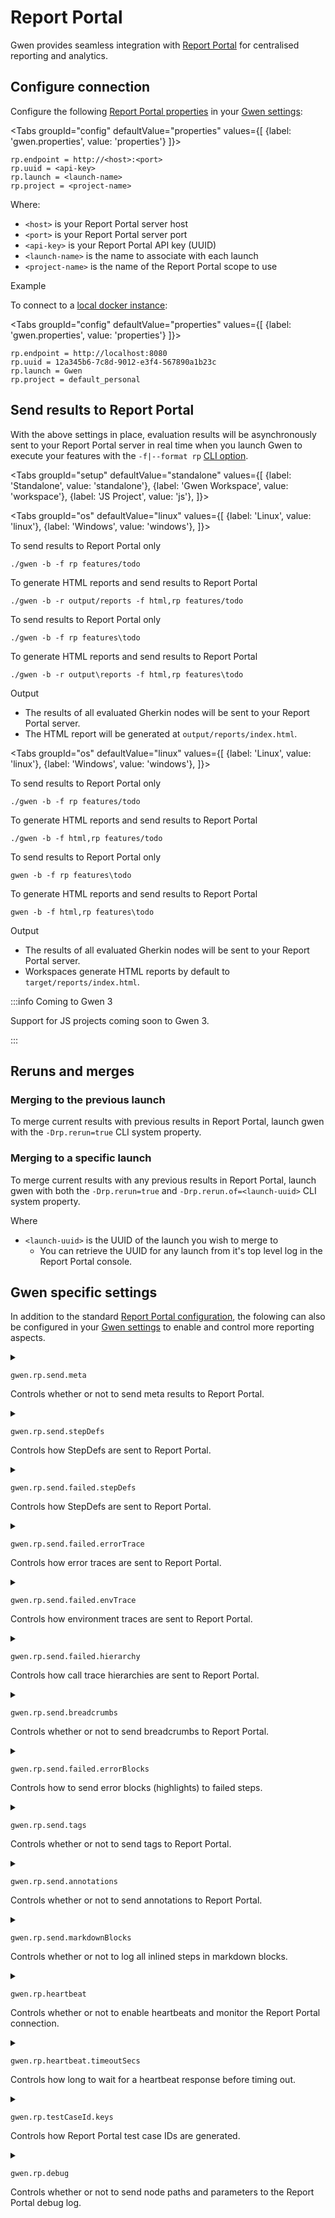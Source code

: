 

# Report Portal

Gwen provides seamless integration with [Report Portal](https://reportportal.io/) for centralised reporting and analytics.

## Configure connection

Configure the following [Report Portal properties](https://github.com/reportportal/client-java#jvm-based-clients-configuration) in your [Gwen settings](/docs/settings/overview):

<Tabs
  groupId="config"
  defaultValue="properties"
  values={[
    {label: 'gwen.properties', value: 'properties'}
  ]}>

  <TabItem value="properties">

  ```properties
  rp.endpoint = http://<host>:<port>
  rp.uuid = <api-key>
  rp.launch = <launch-name>
  rp.project = <project-name>
  ```

  </TabItem>

</Tabs>

Where:

- `<host>` is your Report Portal server host
- `<port>` is your Report Portal server port
- `<api-key>` is your Report Portal API key (UUID)
- `<launch-name>` is the name to associate with each launch
- `<project-name>` is the name of the Report Portal scope to use

Example 

To connect to a [local docker instance](https://reportportal.io/docs/Deploy-with-Docker):

<Tabs
  groupId="config"
  defaultValue="properties"
  values={[
    {label: 'gwen.properties', value: 'properties'}
  ]}>

  <TabItem value="properties">

  ```properties
  rp.endpoint = http://localhost:8080
  rp.uuid = 12a345b6-7c8d-9012-e3f4-567890a1b23c
  rp.launch = Gwen
  rp.project = default_personal
  ```

  </TabItem>

</Tabs>

## Send results to Report Portal

With the above settings in place, evaluation results will be asynchronously sent to your Report Portal server in real time when you launch Gwen to execute your features with the `-f|--format rp` [CLI option](/docs/cli/launcher).

<Tabs
  groupId="setup"
  defaultValue="standalone"
  values={[
    {label: 'Standalone', value: 'standalone'},
    {label: 'Gwen Workspace', value: 'workspace'},
    {label: 'JS Project', value: 'js'},
  ]}>

<TabItem value="standalone">

<Tabs
  groupId="os"
  defaultValue="linux"
  values={[
    {label: 'Linux', value: 'linux'},
    {label: 'Windows', value: 'windows'},
  ]}>

<TabItem value="linux">

To send results to Report Portal only

```shell
./gwen -b -f rp features/todo
```

To generate HTML reports and send results to Report Portal

```shell
./gwen -b -r output/reports -f html,rp features/todo
```

</TabItem>

<TabItem value="windows">

To send results to Report Portal only

```shell
./gwen -b -f rp features\todo
```

To generate HTML reports and send results to Report Portal

```shell
./gwen -b -r output\reports -f html,rp features\todo
```

</TabItem>

</Tabs>

<p>Output</p>

- The results of all evaluated Gherkin nodes will be sent to your Report Portal server.
- The HTML report will be generated at `output/reports/index.html`.

</TabItem>

<TabItem value="workspace">

<Tabs
  groupId="os"
  defaultValue="linux"
  values={[
    {label: 'Linux', value: 'linux'},
    {label: 'Windows', value: 'windows'},
  ]}>

<TabItem value="linux">

To send results to Report Portal only

```shell
./gwen -b -f rp features/todo
```

To generate HTML reports and send results to Report Portal

```shell
./gwen -b -f html,rp features/todo
```

</TabItem>

<TabItem value="windows">

To send results to Report Portal only

```shell
gwen -b -f rp features\todo
```

To generate HTML reports and send results to Report Portal

```shell
gwen -b -f html,rp features\todo
```

</TabItem>

</Tabs>

<p>Output</p>

- The results of all evaluated Gherkin nodes will be sent to your Report Portal server.
- Workspaces generate HTML reports by default to `target/reports/index.html`.

</TabItem>

<TabItem value="js">

:::info Coming to Gwen 3

Support for JS projects coming soon to Gwen 3.

:::

</TabItem>

</Tabs>

## Reruns and merges

### Merging to the previous launch

To merge current results with previous results in Report Portal, launch gwen with the `-Drp.rerun=true` CLI system property.

### Merging to a specific launch

To merge current results with any previous results in Report Portal, launch gwen with both the `-Drp.rerun=true` and `-Drp.rerun.of=<launch-uuid>` CLI system property.

Where

- `<launch-uuid>` is the UUID of the launch you wish to merge to
  - You can retrieve the UUID for any launch from it's top level log in the Report Portal console.

## Gwen specific settings

In addition to the standard [Report Portal configuration](https://github.com/reportportal/client-java#jvm-based-clients-configuration), the folowing can also be configured in your [Gwen settings](/docs/settings/overview) to enable and control more reporting aspects.

<details id="gwen-rp-send-meta">
  <summary class="setting">

  ```properties
  gwen.rp.send.meta
  ```
  <p>Controls whether or not to send meta results to Report Portal.</p>
  </summary>
  <p>Supported values</p>
  <ul>
    <li><code>true</code> to send meta results
      <img src={useBaseUrl('/img/reports/portal/gwen-rp-send-meta-true.png')} />
      <hr />
    </li>
    <li><code>false</code> to not send meta results
      <img src={useBaseUrl('/img/reports/portal/gwen-rp-send-meta-false.png')} /><br />
    </li>
  </ul>
  Default value: <code>false</code>
  <Tabs
  groupId="config"
  defaultValue="properties"
  values={[
    {label: 'gwen.properties', value: 'properties'}
  ]}>

  <TabItem value="properties">

  ```properties
    gwen.rp.send.meta = false
  ```

  </TabItem>

  </Tabs>

  <div class="grid-3">
    <div><Link to="#gwen-rp-send-meta">Link</Link></div>
    <div align="center"></div>
    <div align="right">Since <Link to="https://github.com/gwen-interpreter/gwen-web/releases/tag/v2.52.0">v2.52.0</Link></div>
  </div>
</details>

<details id="gwen-rp-send-stepDefs">
  <summary class="setting">

  ```properties
  gwen.rp.send.stepDefs
  ```
  <p>Controls how StepDefs are sent to Report Portal.</p>
  </summary>
  <p>Supported values</p>
  <ul>
    <li><code>inlined</code> to inline StepDefs as log messages
      <img src={useBaseUrl('/img/reports/portal/gwen-rp-send-stepDefs-inlined.png')} />
      <hr />
    </li>
    <li><code>nested</code> to nest StepDefs as report items
      <img src={useBaseUrl('/img/reports/portal/gwen-rp-send-stepDefs-nested.png')} />
      <hr />
    </li>
    <li><code>none</code> to not send StepDefs
      <img src={useBaseUrl('/img/reports/portal/gwen-rp-send-stepDefs-none.png')} />
    </li>
  </ul>
  Default value: <code>none</code>
  <Tabs
  groupId="config"
  defaultValue="properties"
  values={[
    {label: 'gwen.properties', value: 'properties'}
  ]}>

  <TabItem value="properties">

  ```properties
    gwen.rp.send.stepDefs = none
  ```

  </TabItem>

  </Tabs>

  <div class="grid-3">
    <div><Link to="#gwen-rp-send-stepDefs">Link</Link></div>
    <div align="center"></div>
    <div align="right">Since <Link to="https://github.com/gwen-interpreter/gwen-web/releases/tag/v2.52.0">v2.52.0</Link></div>
  </div>
</details>

<details id="gwen-rp-send-failed-stepDefs">
  <summary class="setting">

  ```properties
  gwen.rp.send.failed.stepDefs
  ```
  <p>Controls how StepDefs are sent to Report Portal.</p>
  </summary>
  <p>Only honoured when <Link to= "#gwen-rp-send-stepDefs"><code>gwen.rp.send.stepDefs</code></Link> = <code>none</code>.</p>
  <p>Supported values</p>
  <ul>
    <li><code>inlined</code> to inline failed StepDefs as log messages
      <img src={useBaseUrl('/img/reports/portal/gwen-rp-send-failed-stepDefs-inlined.png')} />
      <hr />
    </li>
    <li><code>nested</code> to nest failed StepDefs as report items
      <img src={useBaseUrl('/img/reports/portal/gwen-rp-send-stepDefs-failed-nested.png')} />
      <hr />
    </li>
    <li><code>none</code> to not send failed StepDefs
      <img src={useBaseUrl('/img/reports/portal/gwen-rp-send-stepDefs-failed-none.png')} />
    </li>
  </ul>
  Default value: <code>inlined</code>
  <Tabs
  groupId="config"
  defaultValue="properties"
  values={[
    {label: 'gwen.properties', value: 'properties'}
  ]}>

  <TabItem value="properties">

  ```properties
    gwen.rp.send.failed.stepDefs = inlined
  ```

  </TabItem>

  </Tabs>

  <div class="grid-3">
    <div><Link to="#gwen-rp-send-failed-stepDefs">Link</Link></div>
    <div align="center"></div>
    <div align="right">Since <Link to="https://github.com/gwen-interpreter/gwen-web/releases/tag/v2.52.0">v2.52.0</Link></div>
  </div>
</details>

<details id="gwen-rp-send-failed-errorTrace">
  <summary class="setting">

  ```properties
  gwen.rp.send.failed.errorTrace
  ```
  <p>Controls how error traces are sent to Report Portal.</p>
  </summary>
  <p>Supported values</p>
  <ul>
    <li><code>attached</code> to log error traces as attachments
      <img src={useBaseUrl('/img/reports/portal/gwen-rp-send-failed-errorTrace-attached.png')} />
      <hr />
    </li>
    <li><code>inlined</code> to inline error traces as log messages
      <img src={useBaseUrl('/img/reports/portal/gwen-rp-send-failed-errorTrace-inlined.png')} />
      <hr />
    </li>
    <li><code>none</code> to not send error traces
      <img src={useBaseUrl('/img/reports/portal/gwen-rp-send-failed-errorTrace-none.png')} />
    </li>
  </ul>
  Default value: <code>none</code>
  <Tabs
  groupId="config"
  defaultValue="properties"
  values={[
    {label: 'gwen.properties', value: 'properties'}
  ]}>

  <TabItem value="properties">

  ```properties
    gwen.rp.send.failed.errorTrace = none
  ```

  </TabItem>

  </Tabs>

  <div class="grid-3">
    <div><Link to="#gwen-rp-send-failed-errorTrace">Link</Link></div>
    <div align="center"></div>
    <div align="right">Since <Link to="https://github.com/gwen-interpreter/gwen-web/releases/tag/v2.52.0">v2.52.0</Link></div>
  </div>
</details>

<details id="gwen-rp-send-failed-envTrace">
  <summary class="setting">

  ```properties
  gwen.rp.send.failed.envTrace
  ```
  <p>Controls how environment traces are sent to Report Portal.</p>
  </summary>
  <p>Supported values</p>
  <ul>
    <li><code>attached</code> to log environment traces as attachments
      <img src={useBaseUrl('/img/reports/portal/gwen-rp-send-failed-envTrace-attached.png')} />
      <hr />
    </li>
    <li><code>inlined</code> to inline environment traces as log messages
      <img src={useBaseUrl('/img/reports/portal/gwen-rp-send-failed-envTrace-inlined.png')} />
      <hr />
    </li>
    <li><code>none</code> to not send environment traces
      <img src={useBaseUrl('/img/reports/portal/gwen-rp-send-failed-envTrace-none.png')} />
    </li>
  </ul>
  Default value: <code>none</code>
  <Tabs
  groupId="config"
  defaultValue="properties"
  values={[
    {label: 'gwen.properties', value: 'properties'}
  ]}>

  <TabItem value="properties">

  ```properties
    gwen.rp.send.failed.envTrace = none
  ```

  </TabItem>

  </Tabs>

  <div class="grid-3">
    <div><Link to="#gwen-rp-send-failed-envTrace">Link</Link></div>
    <div align="center"></div>
    <div align="right">Since <Link to="https://github.com/gwen-interpreter/gwen-web/releases/tag/v2.52.0">v2.52.0</Link></div>
  </div>
</details>

<details id="gwen-rp-send-failed-hierarchy">
  <summary class="setting">

  ```properties
  gwen.rp.send.failed.hierarchy
  ```
  <p>Controls how call trace hierarchies are sent to Report Portal.</p>
  </summary>
  <p>Supported values</p>
  <ul>
    <li><code>attached</code> to log call trace hierarchies as attachments
      <img src={useBaseUrl('/img/reports/portal/gwen-rp-send-failed-hierarchy-attached.png')} />
      <hr />
    </li>
    <li><code>inlined</code> to inline call trace hierarchies as log messages
      <img src={useBaseUrl('/img/reports/portal/gwen-rp-send-failed-hierarchy-inlined.png')} />
      <hr />
    </li>
    <li><code>none</code> to not send call trace hierarchies
      <img src={useBaseUrl('/img/reports/portal/gwen-rp-send-failed-hierarchy-none.png')} />
    </li>
  </ul>
  Default value: <code>inlined</code>
  <Tabs
  groupId="config"
  defaultValue="properties"
  values={[
    {label: 'gwen.properties', value: 'properties'}
  ]}>

  <TabItem value="properties">

  ```properties
    gwen.rp.send.failed.hierarchy = inlined
  ```

  </TabItem>

  </Tabs>

  <div class="grid-3">
    <div><Link to="#gwen-rp-send-failed-hierarchy">Link</Link></div>
    <div align="center"></div>
    <div align="right">Since <Link to="https://github.com/gwen-interpreter/gwen-web/releases/tag/v2.52.0">v2.52.0</Link></div>
  </div>
</details>

<details id="gwen-rp-send-breadcrumbs">
  <summary class="setting">

  ```properties
  gwen.rp.send.breadcrumbs
  ```
  <p>Controls whether or not to send breadcrumbs to Report Portal.</p>
  </summary>
  <p>Supported values</p>
  <ul>
    <li><code>true</code> to send breadcrumbs
      <img src={useBaseUrl('/img/reports/portal/gwen-rp-send-breadcrumbs-true.png')} />
      <hr />
    </li>
    <li><code>false</code> to not send breadcrumbs
      <img src={useBaseUrl('/img/reports/portal/gwen-rp-send-breadcrumbs-false.png')} />
    </li>
  </ul>
  Default value: <code>false</code>
  <Tabs
  groupId="config"
  defaultValue="properties"
  values={[
    {label: 'gwen.properties', value: 'properties'}
  ]}>

  <TabItem value="properties">

  ```properties
    gwen.rp.send.breadcrumbs = false
  ```

  </TabItem>

  </Tabs>

  <div class="grid-3">
    <div><Link to="#gwen-rp-send-breadcrumbs">Link</Link></div>
    <div align="center"></div>
    <div align="right">Since <Link to="https://github.com/gwen-interpreter/gwen-web/releases/tag/v2.52.0">v2.52.0</Link></div>
  </div>
</details>

<details id="gwen-rp-send-failed-errorBlocks">
  <summary class="setting">

  ```properties
  gwen.rp.send.failed.errorBlocks
  ```
  <p>Controls how to send error blocks (highlights) to failed steps.</p>
  </summary>
  <p>Supported values</p>
  <ul>
    <li><code>all</code> to send error blocks to all steps in a failed call trace
      <img src={useBaseUrl('/img/reports/portal/gwen-rp-send-failed-errorBlocks-all.png')} />
      <hr />
    </li>
    <li><code>leaf</code> to send error blocks to failed steps only (leaf nodes)
      <img src={useBaseUrl('/img/reports/portal/gwen-rp-send-failed-errorBlocks-leaf.png')} />
      <hr />
    </li>
    <li><code>none</code> to not send error blocks
      <img src={useBaseUrl('/img/reports/portal/gwen-rp-send-failed-errorBlocks-none.png')} />
      <hr />
    </li>
  </ul>
  Default value: <code>none</code>
  <Tabs
  groupId="config"
  defaultValue="properties"
  values={[
    {label: 'gwen.properties', value: 'properties'}
  ]}>

  <TabItem value="properties">

  ```properties
    gwen.rp.send.failed.errorBlocks = none
  ```

  </TabItem>

  </Tabs>

  <div class="grid-3">
    <div><Link to="#gwen-rp-send-failed-errorBlocks">Link</Link></div>
    <div align="center"></div>
    <div align="right">Since <Link to="https://github.com/gwen-interpreter/gwen-web/releases/tag/v2.52.0">v2.52.0</Link></div>
  </div>
</details>

<details id="gwen-rp-send-tags">
  <summary class="setting">

  ```properties
  gwen.rp.send.tags
  ```
  <p>Controls whether or not to send tags to Report Portal.</p>
  </summary>
  <p>Tags are arbitrary labels on a feature or scenario, e.g: @Todo, @Wip, @UAT</p>
  <p>Supported values</p>
  <ul>
    <li><code>true</code> to send tags
      <img src={useBaseUrl('/img/reports/portal/gwen-rp-send-tags-true.png')} />
      <hr />
    </li>
    <li><code>false</code> to not send tags
      <img src={useBaseUrl('/img/reports/portal/gwen-rp-send-tags-false.png')} />
    </li>
  </ul>
  Default value: <code>true</code>
  <Tabs
  groupId="config"
  defaultValue="properties"
  values={[
    {label: 'gwen.properties', value: 'properties'}
  ]}>

  <TabItem value="properties">

  ```properties
    gwen.rp.send.tags = true
  ```

  </TabItem>

  </Tabs>

  <div class="grid-3">
    <div><Link to="#gwen-rp-send-tags">Link</Link></div>
    <div align="center"></div>
    <div align="right">Since <Link to="https://github.com/gwen-interpreter/gwen-web/releases/tag/v2.52.0">v2.52.0</Link></div>
  </div>
</details>

<details id="gwen-rp-send-annotations">
  <summary class="setting">

  ```properties
  gwen.rp.send.annotations
  ```
  <p>Controls whether or not to send annotations to Report Portal.</p>
  </summary>
  <p>Similar to <Link to= "#gwen-rp-send-tags"><code>gwen.rp.send.tags</code></Link> but for annotations instead. Annotations are reserved Gwen tags that control runtime aspects, e.g: @Ignore, @Import("file.meta")</p>
  <p>Supported values</p>
  <ul>
    <li><code>true</code> to send annotations</li>
    <li><code>false</code> to not send annotations</li>
  </ul>
  Default value: <code>false</code>
  <Tabs
  groupId="config"
  defaultValue="properties"
  values={[
    {label: 'gwen.properties', value: 'properties'}
  ]}>

  <TabItem value="properties">

  ```properties
    gwen.rp.send.annotations = false
  ```

  </TabItem>

  </Tabs>

  <div class="grid-3">
    <div><Link to="#gwen-rp-send-annotations">Link</Link></div>
    <div align="center"></div>
    <div align="right">Since <Link to="https://github.com/gwen-interpreter/gwen-web/releases/tag/v2.52.0">v2.52.0</Link></div>
  </div>
</details>

<details id="gwen-rp-send-markdownBlocks">
  <summary class="setting">

  ```properties
  gwen.rp.send.markdownBlocks
  ```
  <p>Controls whether or not to log all inlined steps in markdown blocks.</p>
  </summary>
  <p>Supported values</p>
  <ul>
    <li><code>true</code> to log inlined steps in markdown blocks
      <img src={useBaseUrl('/img/reports/portal/gwen-rp-send-markdownBlocks-true.png')} />
      <hr />
    </li>
    <li><code>false</code> to not log inlined steps in markdown blocks</li>
  </ul>
  Default value: <code>true</code>
  <Tabs
  groupId="config"
  defaultValue="properties"
  values={[
    {label: 'gwen.properties', value: 'properties'}
  ]}>

  <TabItem value="properties">

  ```properties
    gwen.rp.send.markdownBlocks = true
  ```

  </TabItem>

  </Tabs>

  <div class="grid-3">
    <div><Link to="#gwen-rp-send-markdownBlocks">Link</Link></div>
    <div align="center"></div>
    <div align="right">Since <Link to="https://github.com/gwen-interpreter/gwen-web/releases/tag/v2.52.0">v2.52.0</Link></div>
  </div>
</details>

<details id="gwen-rp-heartbeat">
  <summary class="setting">

  ```properties
  gwen.rp.heartbeat
  ```
  <p>Controls whether or not to enable heartbeats and monitor the Report Portal connection.</p>
  </summary>
  <p>Supported values</p>
  <ul>
    <li><code>true</code> to enable heartbeats
      <ul>
        <li>Gwen will send a HTTP GET request to the Report Portal health endpoint before executing the first step in each Scenario and fail fast if a non 200 response or bad health status is returned.</li>
      </ul>
    </li>
    <li><code>false</code> to disable heartbeats</li>
  </ul>
  Default value: <code>true</code>
  <Tabs
  groupId="config"
  defaultValue="properties"
  values={[
    {label: 'gwen.properties', value: 'properties'}
  ]}>

  <TabItem value="properties">

  ```properties
    gwen.rp.heartbeat = true
  ```

  </TabItem>

  </Tabs>

  <div class="grid-3">
    <div><Link to="#gwen-rp-heartbeat">Link</Link></div>
    <div align="center"></div>
    <div align="right">Since <Link to="https://github.com/gwen-interpreter/gwen-web/releases/tag/v2.52.0">v2.52.0</Link></div>
  </div>
</details>

<details id="gwen-rp-heartbeat-timeoutSecs">
  <summary class="setting">

  ```properties
  gwen.rp.heartbeat.timeoutSecs
  ```
  <p>Controls how long to wait for a heartbeat response before timing out.</p>
  </summary>
  <p>Only honoured when <Link to= "#gwen-rp-heartbeat"><code>gwen.rp.heartbeat</code></Link> = <code>true</code></p>
  <p>Supported values</p>
  <ul>
    <li>A positive integer denoting the number of seconds to wait for a heartbeat response before timing out.
      <ul>
        <li>If the connection cannot be established within the set timeout period, then Gwen will fail fast and report a timeout error.</li>
      </ul>
    </li>
    <li><code>true</code> to disable heartbeats</li>
  </ul>
  Default value: <code>3</code>
  <Tabs
  groupId="config"
  defaultValue="properties"
  values={[
    {label: 'gwen.properties', value: 'properties'}
  ]}>

  <TabItem value="properties">

  ```properties
    gwen.rp.heartbeat.timeoutSecs = 3
  ```

  </TabItem>

  </Tabs>

  <div class="grid-3">
    <div><Link to="#gwen-rp-heartbeat-timeoutSecs">Link</Link></div>
    <div align="center"></div>
    <div align="right">Since <Link to="https://github.com/gwen-interpreter/gwen-web/releases/tag/v2.52.0">v2.52.0</Link></div>
  </div>
</details>

<details id="gwen-rp-testCaseId-keys">
  <summary class="setting">

  ```properties
  gwen.rp.testCaseId.keys
  ```
  <p>Controls how Report Portal test case IDs are generated.</p>
  </summary>
  <p>Supported values</p>
  <ul>
    <li><code>nodePath+params</code> to generate test case IDs based on the node path and parameters</li>
    <li><code>sourceRef+params</code> to generate test case IDs based on the source reference and parameters </li>
    <li><code>auto</code> to use the default automatic test case ID generation mechanism of the <Link to="https://github.com/reportportal/client-java">client-java</Link> RP library (codeRef + params)</li>
  </ul>
  Default value: <code>nodePath+params</code>
  <Tabs
  groupId="config"
  defaultValue="properties"
  values={[
    {label: 'gwen.properties', value: 'properties'}
  ]}>

  <TabItem value="properties">

  ```properties
    gwen.rp.testCaseId.keys = nodePath+params
  ```

  </TabItem>

  </Tabs>

  <div class="grid-3">
    <div><Link to="#gwen-rp-testCaseId-keys">Link</Link></div>
    <div align="center"></div>
    <div align="right">Since <Link to="https://github.com/gwen-interpreter/gwen-web/releases/tag/v2.52.0">v2.52.0</Link></div>
  </div>
</details>

<details id="gwen-rp-debug">
  <summary class="setting">

  ```properties
  gwen.rp.debug
  ```
  <p>Controls whether or not to send node paths and parameters to the Report Portal debug log.</p>
  </summary>
  <p>Supported values</p>
  <ul>
    <li><code>true</code> to log debug messages in Report Portal
      <img src={useBaseUrl('/img/reports/portal/gwen-rp-debug-true.png')} />
      <hr />
    </li>
    <li><code>false</code> to not log debug messages in Report Portal</li>
  </ul>
  Default value: <code>false</code>
  <Tabs
  groupId="config"
  defaultValue="properties"
  values={[
    {label: 'gwen.properties', value: 'properties'}
  ]}>

  <TabItem value="properties">

  ```properties
    gwen.rp.debug = false
  ```

  </TabItem>

  </Tabs>

  <div class="grid-3">
    <div><Link to="#gwen-rp-debug">Link</Link></div>
    <div align="center"></div>
    <div align="right">Since <Link to="https://github.com/gwen-interpreter/gwen-web/releases/tag/v2.52.0">v2.52.0</Link></div>
  </div>
</details>

